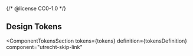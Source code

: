 {/* @license CC0-1.0 */}


<Meta id="css-skip-link--design-tokens" title="CSS Component/Skip link/Design Tokens" />

## Design Tokens

<ComponentTokensSection
  tokens={tokens}
  definition={tokensDefinition}
  component="utrecht-skip-link"
></ComponentTokensSection>
